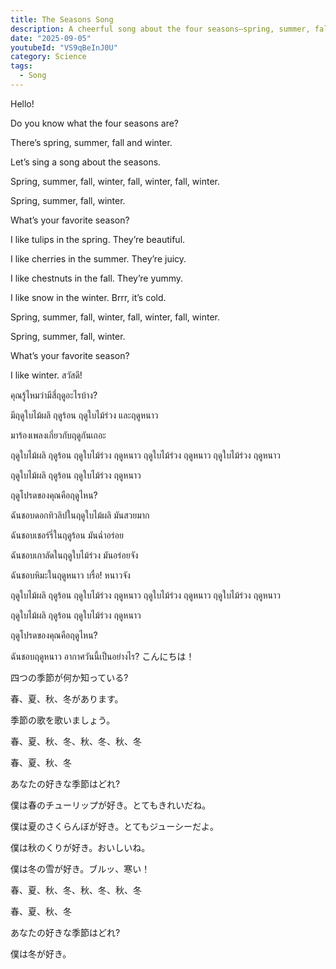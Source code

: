 ```yaml
---
title: The Seasons Song
description: A cheerful song about the four seasons—spring, summer, fall, and winter—and the things we enjoy in each.
date: "2025-09-05"
youtubeId: "VS9qBeInJ0U"
category: Science
tags:
  - Song
---
```


<YouTube id="VS9qBeInJ0U" />

<TranscriptTabs>
<EnglishTranscript>
Hello!

Do you know what the four seasons are?

There’s spring, summer, fall and winter.

Let’s sing a song about the seasons.

Spring, summer, fall, winter, fall, winter, fall, winter.

Spring, summer, fall, winter.

What’s your favorite season?

I like tulips in the spring. They’re beautiful.

I like cherries in the summer. They’re juicy.

I like chestnuts in the fall. They’re yummy.

I like snow in the winter. Brrr, it’s cold.

Spring, summer, fall, winter, fall, winter, fall, winter.

Spring, summer, fall, winter.

What’s your favorite season?

I like winter.
</EnglishTranscript>
<ThaiTranslation>
สวัสดี!

คุณรู้ไหมว่ามีสี่ฤดูอะไรบ้าง?

มีฤดูใบไม้ผลิ ฤดูร้อน ฤดูใบไม้ร่วง และฤดูหนาว

มาร้องเพลงเกี่ยวกับฤดูกันเถอะ

ฤดูใบไม้ผลิ ฤดูร้อน ฤดูใบไม้ร่วง ฤดูหนาว ฤดูใบไม้ร่วง ฤดูหนาว ฤดูใบไม้ร่วง ฤดูหนาว

ฤดูใบไม้ผลิ ฤดูร้อน ฤดูใบไม้ร่วง ฤดูหนาว

ฤดูโปรดของคุณคือฤดูไหน?

ฉันชอบดอกทิวลิปในฤดูใบไม้ผลิ มันสวยมาก

ฉันชอบเชอร์รี่ในฤดูร้อน มันฉ่ำอร่อย

ฉันชอบเกาลัดในฤดูใบไม้ร่วง มันอร่อยจัง

ฉันชอบหิมะในฤดูหนาว บรื๋อ! หนาวจัง

ฤดูใบไม้ผลิ ฤดูร้อน ฤดูใบไม้ร่วง ฤดูหนาว ฤดูใบไม้ร่วง ฤดูหนาว ฤดูใบไม้ร่วง ฤดูหนาว

ฤดูใบไม้ผลิ ฤดูร้อน ฤดูใบไม้ร่วง ฤดูหนาว

ฤดูโปรดของคุณคือฤดูไหน?

ฉันชอบฤดูหนาว
อากาศวันนี้เป็นอย่างไร?
</ThaiTranslation>
<JapaneseTranslation>
こんにちは！

四つの季節が何か知っている?

春、夏、秋、冬があります。

季節の歌を歌いましょう。

春、夏、秋、冬、秋、冬、秋、冬

春、夏、秋、冬

あなたの好きな季節はどれ?

僕は春のチューリップが好き。とてもきれいだね。

僕は夏のさくらんぼが好き。とてもジューシーだよ。

僕は秋のくりが好き。おいしいね。

僕は冬の雪が好き。ブルッ、寒い！

春、夏、秋、冬、秋、冬、秋、冬

春、夏、秋、冬

あなたの好きな季節はどれ?

僕は冬が好き。
</JapaneseTranslation>
</TranscriptTabs>
